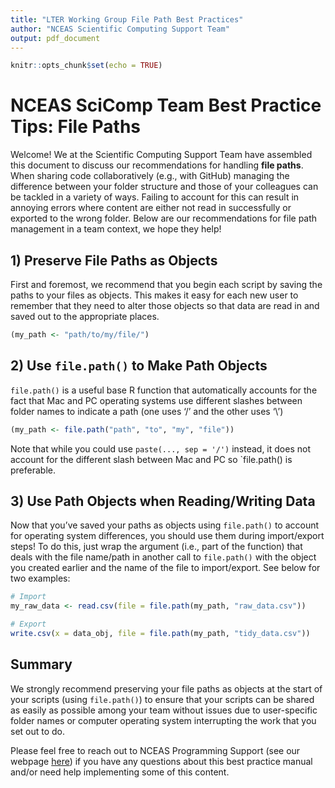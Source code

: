 ```yaml
---
title: "LTER Working Group File Path Best Practices"
author: "NCEAS Scientific Computing Support Team"
output: pdf_document
---
```


```r
knitr::opts_chunk$set(echo = TRUE)
```

# NCEAS SciComp Team Best Practice Tips: **File Paths**

Welcome! We at the Scientific Computing Support Team have assembled this document to discuss our recommendations for handling **file paths**. When sharing code collaboratively (e.g., with GitHub) managing the difference between your folder structure and those of your colleagues can be tackled in a variety of ways. Failing to account for this can result in annoying errors where content are either not read in successfully or exported to the wrong folder. Below are our recommendations for file path management in a team context, we hope they help!

## 1) Preserve File Paths as Objects

First and foremost, we recommend that you begin each script by saving the paths to your files as objects. This makes it easy for each new user to remember that they need to alter those objects so that data are read in and saved out to the appropriate places.

```r
(my_path <- "path/to/my/file/")
```

## 2) Use `file.path()` to Make Path Objects

`file.path()` is a useful base R function that automatically accounts for the fact that Mac and PC operating systems use different slashes between folder names to indicate a path (one uses '/' and the other uses '\\')

```r
(my_path <- file.path("path", "to", "my", "file"))
```

Note that while you could use `paste(..., sep = '/')` instead, it does not account for the different slash between Mac and PC so `file.path() is preferable.

## 3) Use Path Objects when Reading/Writing Data

Now that you've saved your paths as objects using `file.path()` to account for operating system differences, you should use them during import/export steps! To do this, just wrap the argument (i.e., part of the function) that deals with the file name/path in another call to `file.path()` with the object you created earlier and the name of the file to import/export. See below for two examples:

```r
# Import
my_raw_data <- read.csv(file = file.path(my_path, "raw_data.csv"))

# Export
write.csv(x = data_obj, file = file.path(my_path, "tidy_data.csv"))
```

## Summary

We strongly recommend preserving your file paths as objects at the start of your scripts (using `file.path()`) to ensure that your scripts can be shared as easily as possible among your team without issues due to user-specific folder names or computer operating system interrupting the work that you set out to do.

Please feel free to reach out to NCEAS Programming Support (see our webpage [here](https://www.nceas.ucsb.edu/programming-support)) if you have any questions about this best practice manual and/or need help implementing some of this content.
